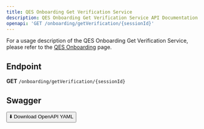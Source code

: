 ```yaml
---
title: QES Onboarding Get Verification Service
description: QES Onboarding Get Verification Service API Documentation
openapi: 'GET /onboarding/getVerification/{sessionId}'
---
```


For a usage description of the QES Onboarding Get Verification Service, please refer to the [QES Onboarding](/essentials/qesOnboarding) page.

## Endpoint

**GET** `/onboarding/getVerification/{sessionId}`

## Swagger
<a href="/downloads/swagger/qes/QESOnboarding.postman_collection.json" download="QESOnboarding.postman_collection.json">
  <button>⬇️ Download OpenAPI YAML</button>
</a>
